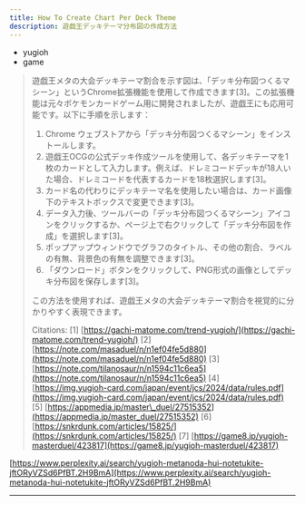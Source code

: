 ```yaml
---
title: How To Create Chart Per Deck Theme
description: 遊戯王デッキテーマ分布図の作成方法
---
```


* yugioh
* game

> 遊戯王メタの大会デッキテーマ割合を示す図は、「デッキ分布図つくるマシーン」というChrome拡張機能を使用して作成できます\[3]。この拡張機能は元々ポケモンカードゲーム用に開発されましたが、遊戯王にも応用可能です。以下に手順を示します：
>
> 1. Chrome ウェブストアから「デッキ分布図つくるマシーン」をインストールします。
> 2. 遊戯王OCGの公式デッキ作成ツールを使用して、各デッキテーマを1枚のカードとして入力します。例えば、ドレミコードデッキが18人いた場合、ドレミコードを代表するカードを18枚選択します\[3]。
> 3. カード名の代わりにデッキテーマ名を使用したい場合は、カード画像下のテキストボックスで変更できます\[3]。
> 4. データ入力後、ツールバーの「デッキ分布図つくるマシーン」アイコンをクリックするか、ページ上で右クリックして「デッキ分布図を作成」を選択します\[3]。
> 5. ポップアップウィンドウでグラフのタイトル、その他の割合、ラベルの有無、背景色の有無を調整できます\[3]。
> 6. 「ダウンロード」ボタンをクリックして、PNG形式の画像としてデッキ分布図を保存します\[3]。
>
> この方法を使用すれば、遊戯王メタの大会デッキテーマ割合を視覚的に分かりやすく表現できます。
>
> Citations: \[1] [https://gachi-matome.com/trend-yugioh/](https://gachi-matome.com/trend-yugioh/) \[2] [https://note.com/masaduel/n/n1ef04fe5d880](https://note.com/masaduel/n/n1ef04fe5d880) \[3] [https://note.com/tilanosaur/n/n1594c11c6ea5](https://note.com/tilanosaur/n/n1594c11c6ea5) \[4] [https://img.yugioh-card.com/japan/event/jcs/2024/data/rules.pdf](https://img.yugioh-card.com/japan/event/jcs/2024/data/rules.pdf) \[5] [https://appmedia.jp/master\_duel/27515352](https://appmedia.jp/master_duel/27515352) \[6] [https://snkrdunk.com/articles/15825/](https://snkrdunk.com/articles/15825/) \[7] [https://game8.jp/yugioh-masterduel/423817](https://game8.jp/yugioh-masterduel/423817)

[https://www.perplexity.ai/search/yugioh-metanoda-hui-notetukite-jftORyVZSd6PfBT.2H9BmA](https://www.perplexity.ai/search/yugioh-metanoda-hui-notetukite-jftORyVZSd6PfBT.2H9BmA)

***
